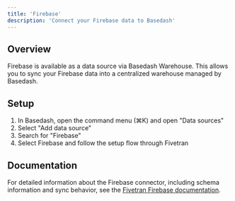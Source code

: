 ```yaml
---
title: 'Firebase'
description: 'Connect your Firebase data to Basedash'
---
```


## Overview

Firebase is available as a data source via Basedash Warehouse. This allows you to sync your Firebase data into a centralized warehouse managed by Basedash.

## Setup

1. In Basedash, open the command menu (⌘K) and open "Data sources"
2. Select "Add data source"
3. Search for "Firebase"
4. Select Firebase and follow the setup flow through Fivetran

## Documentation

For detailed information about the Firebase connector, including schema information and sync behavior, see the [Fivetran Firebase documentation](https://fivetran.com/docs/connectors/databases/firebase).
